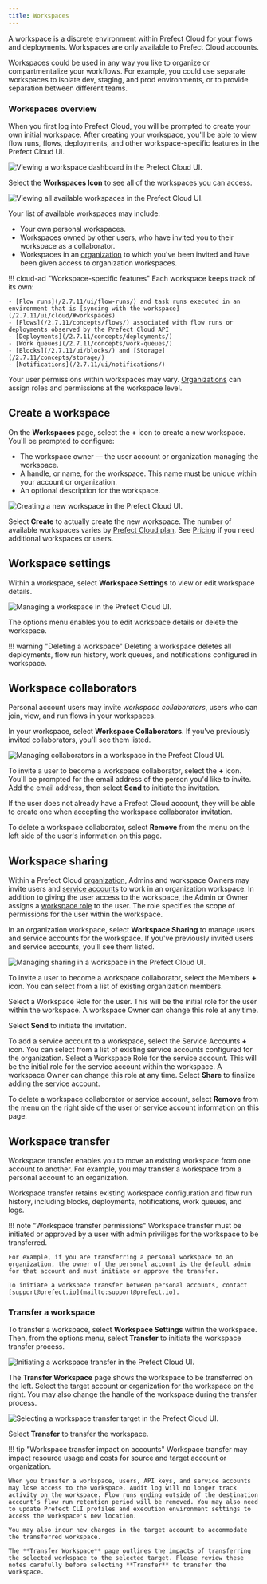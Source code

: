 ```yaml
---
title: Workspaces
---
```



A workspace is a discrete environment within Prefect Cloud for your flows and deployments. Workspaces are only available to Prefect Cloud accounts.

Workspaces could be used in any way you like to organize or compartmentalize your workflows. For example, you could use separate workspaces to isolate dev, staging, and prod environments, or to provide separation between different teams.

### Workspaces overview

When you first log into Prefect Cloud, you will be prompted to create your own initial workspace. After creating your workspace, you'll be able to view flow runs, flows, deployments, and other workspace-specific features in the Prefect Cloud UI.

![Viewing a workspace dashboard in the Prefect Cloud UI.](../img/ui/cloud-new-workspace.png)

Select the **Workspaces Icon** to see all of the workspaces you can access. 

![Viewing all available workspaces in the Prefect Cloud UI.](../img/ui/all-workspaces.png)

Your list of available workspaces may include:

- Your own personal workspaces.
- Workspaces owned by other users, who have invited you to their workspace as a collaborator.
- Workspaces in an [organization](/2.7.11/ui/organizations/) to which you've been invited and have been given access to organization workspaces.

!!! cloud-ad "Workspace-specific features"
    Each workspace keeps track of its own:

    - [Flow runs](/2.7.11/ui/flow-runs/) and task runs executed in an environment that is [syncing with the workspace](/2.7.11/ui/cloud/#workspaces)
    - [Flows](/2.7.11/concepts/flows/) associated with flow runs or deployments observed by the Prefect Cloud API
    - [Deployments](/2.7.11/concepts/deployments/)
    - [Work queues](/2.7.11/concepts/work-queues/)
    - [Blocks](/2.7.11/ui/blocks/) and [Storage](/2.7.11/concepts/storage/)
    - [Notifications](/2.7.11/ui/notifications/)

Your user permissions within workspaces may vary. [Organizations](/2.7.11/ui/organizations/) can assign roles and permissions at the workspace level.

## Create a workspace

On the **Workspaces** page, select the **+** icon to create a new workspace. You'll be prompted to configure:

- The workspace owner &mdash; the user account or organization managing the workspace.
- A handle, or name, for the workspace. This name must be unique within your account or organization.
- An optional description for the workspace.

![Creating a new workspace in the Prefect Cloud UI.](../img/ui/create-workspace.png)

Select **Create** to actually create the new workspace. The number of available workspaces varies by [Prefect Cloud plan](https://www.prefect.io/pricing/). See [Pricing](https://www.prefect.io/pricing/) if you need additional workspaces or users. 

## Workspace settings

Within a workspace, select **Workspace Settings** to view or edit workspace details.  

![Managing a workspace in the Prefect Cloud UI.](../img/ui/workspace-settings.png)

The options menu enables you to edit workspace details or delete the workspace.

!!! warning "Deleting a workspace"
    Deleting a workspace deletes all deployments, flow run history, work queues, and notifications configured in workspace.

## Workspace collaborators

Personal account users may invite _workspace collaborators_, users who can join, view, and run flows in your workspaces.

In your workspace, select **Workspace Collaborators**. If you've previously invited collaborators, you'll see them listed.

![Managing collaborators in a workspace in the Prefect Cloud UI.](../img/ui/workspace-collaborators.png)

To invite a user to become a workspace collaborator, select the **+** icon. You'll be prompted for the email address of the person you'd like to invite. Add the email address, then select **Send** to initiate the invitation. 

If the user does not already have a Prefect Cloud account, they will be able to create one when accepting the workspace collaborator invitation.

To delete a workspace collaborator, select **Remove** from the menu on the left side of the user's information on this page.

## Workspace sharing <span class="badge orgs"></span>

Within a Prefect Cloud [organization](/2.7.11/ui/organizations/), Admins and workspace Owners may invite users and [service accounts](/2.7.11/ui/service-accounts/) to work in an organization workspace. In addition to giving the user access to the workspace, the Admin or Owner assigns a [workspace role](/2.7.11/ui/roles/) to the user. The role specifies the scope of permissions for the user within the workspace.

In an organization workspace, select **Workspace Sharing** to manage users and service accounts for the workspace. If you've previously invited users and service accounts, you'll see them listed.

![Managing sharing in a workspace in the Prefect Cloud UI.](../img/ui/workspace-sharing.png)

To invite a user to become a workspace collaborator, select the Members **+** icon. You can select from a list of existing organization members. 

Select a Workspace Role for the user. This will be the initial role for the user within the workspace. A workspace Owner can change this role at any time.

Select **Send** to initiate the invitation. 

To add a service account to a workspace, select the Service Accounts **+** icon. You can select from a list of existing service accounts configured for the organization. Select a Workspace Role for the service account. This will be the initial role for the service account within the workspace. A workspace Owner can change this role at any time. Select **Share** to finalize adding the service account.

To delete a workspace collaborator or service account, select **Remove** from the menu on the right side of the user or service account information on this page.

## Workspace transfer

Workspace transfer enables you to move an existing workspace from one account to another. For example, you may transfer a workspace from a personal account to an organization.

Workspace transfer retains existing workspace configuration and flow run history, including blocks, deployments, notifications, work queues, and logs. 

!!! note "Workspace transfer permissions"
    Workspace transfer must be initiated or approved by a user with admin priviliges for the workspace to be transferred.

    For example, if you are transferring a personal workspace to an organization, the owner of the personal account is the default admin for that account and must initiate or approve the transfer.

    To initiate a workspace transfer between personal accounts, contact [support@prefect.io](mailto:support@prefect.io).

### Transfer a workspace

To transfer a workspace, select **Workspace Settings** within the workspace. Then, from the options menu, select **Transfer** to initiate the workspace transfer process.

![Initiating a workspace transfer in the Prefect Cloud UI.](../img/ui/workspace-transfer.png)

The **Transfer Workspace** page shows the workspace to be transferred on the left. Select the target account or organization for the workspace on the right. You may also change the handle of the workspace during the transfer process.

![Selecting a workspace transfer target in the Prefect Cloud UI.](../img/ui/workspace-transfer-options.png)

Select **Transfer** to transfer the workspace. 

!!! tip "Workspace transfer impact on accounts"
    Workspace transfer may impact resource usage and costs for source and target account or organization. 

    When you transfer a workspace, users, API keys, and service accounts may lose access to the workspace. Audit log will no longer track activity on the workspace. Flow runs ending outside of the destination account’s flow run retention period will be removed. You may also need to update Prefect CLI profiles and execution environment settings to access the workspace's new location.

    You may also incur new charges in the target account to accommodate the transferred workspace.

    The **Transfer Workspace** page outlines the impacts of transferring the selected workspace to the selected target. Please review these notes carefully before selecting **Transfer** to transfer the workspace.